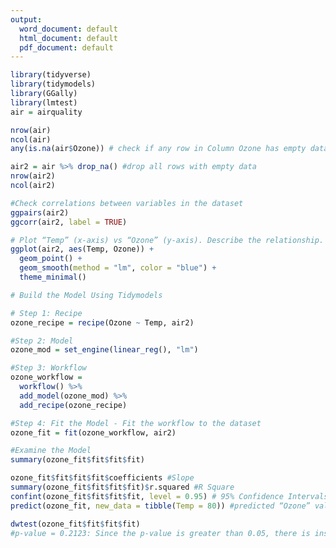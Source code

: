 ---
output:
  word_document: default
  html_document: default
  pdf_document: default
---
```{r}
library(tidyverse)
library(tidymodels)
library(GGally)
library(lmtest)
air = airquality
```

```{r}
nrow(air)
ncol(air)
any(is.na(air$Ozone)) # check if any row in Column Ozone has empty data
```

```{r}
air2 = air %>% drop_na() #drop all rows with empty data
nrow(air2)
ncol(air2)
```

```{r}
#Check correlations between variables in the dataset
ggpairs(air2)
ggcorr(air2, label = TRUE)
```

```{r}
# Plot “Temp” (x-axis) vs “Ozone” (y-axis). Describe the relationship.
ggplot(air2, aes(Temp, Ozone)) + 
  geom_point() +
  geom_smooth(method = "lm", color = "blue") +
  theme_minimal()
```

```{r}
# Build the Model Using Tidymodels

# Step 1: Recipe
ozone_recipe = recipe(Ozone ~ Temp, air2)

#Step 2: Model
ozone_mod = set_engine(linear_reg(), "lm")

#Step 3: Workflow
ozone_workflow = 
  workflow() %>% 
  add_model(ozone_mod) %>%
  add_recipe(ozone_recipe)

#Step 4: Fit the Model - Fit the workflow to the dataset
ozone_fit = fit(ozone_workflow, air2)

#Examine the Model
summary(ozone_fit$fit$fit$fit)

```

```{r}
ozone_fit$fit$fit$fit$coefficients #Slope
summary(ozone_fit$fit$fit$fit)$r.squared #R Square
confint(ozone_fit$fit$fit$fit, level = 0.95) # 95% Confidence Intervals
predict(ozone_fit, new_data = tibble(Temp = 80)) #predicted “Ozone” value when “Temp” is 80
```

```{r}
dwtest(ozone_fit$fit$fit$fit)
#p-value = 0.2123: Since the p-value is greater than 0.05, there is insufficient evidence to reject the null hypothesis of no autocorrelation. This implies that there is no significant autocorrelation present in your residuals.
```

